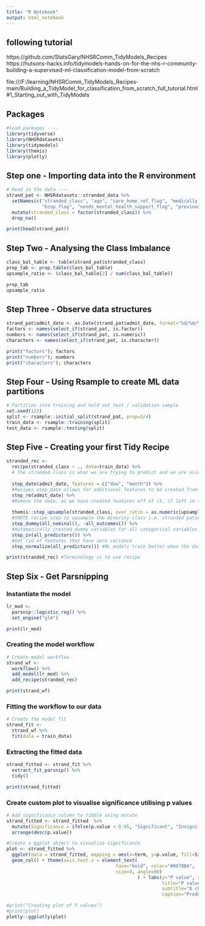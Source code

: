 ```yaml
---
title: "R Notebook"
output: html_notebook
---
```



## following tutorial
https://github.com/StatsGary/NHSRComm_TidyModels_Recipes
https://hutsons-hacks.info/tidymodels-hands-on-for-the-nhs-r-community-building-a-supervised-ml-classification-model-from-scratch

file:///F:/learning/NHSRComm_TidyModels_Recipes-main/Building_a_TidyModel_for_classification_from_scratch_full_tutorial.html#1_Starting_out_with_TidyModels 

## Packages

```r
#load packages ----
library(tidyverse)
library(NHSRdatasets)
library(tidymodels)
library(themis)
library(plotly)
```


## Step one - Importing data into the R environment

```r
# Read in the data ----
strand_pat <- NHSRdatasets::stranded_data %>% 
  setNames(c("stranded_class", "age", "care_home_ref_flag", "medically_safe_flag", 
             "hcop_flag", "needs_mental_health_support_flag", "previous_care_in_last_12_month", "admit_date", "frail_descrip")) %>% 
  mutate(stranded_class = factor(stranded_class)) %>% 
  drop_na()

print(head(strand_pat))
```


## Step Two - Analysing the Class Imbalance

```r
class_bal_table <- table(strand_pat$stranded_class)
prop_tab <- prop.table(class_bal_table)
upsample_ratio <- (class_bal_table[2] / sum(class_bal_table))

prop_tab
upsample_ratio
```

## Step Three - Observe data structures

```r
strand_pat$admit_date <- as.Date(strand_pat$admit_date, format="%d/%m/%Y") #Format date to be date to work with recipes steps
factors <- names(select_if(strand_pat, is.factor))
numbers <- names(select_if(strand_pat, is.numeric))
characters <- names(select_if(strand_pat, is.character))

print("factors"); factors 
print("numbers"); numbers 
print("characters"); characters
```

## Step Four - Using Rsample to create ML data partitions

```r
# Partition into training and hold out test / validation sample
set.seed(123)
split <- rsample::initial_split(strand_pat, prop=3/4)
train_data <- rsample::training(split)
test_data <- rsample::testing(split)
```

## Step Five - Creating your first Tidy Recipe

```r
stranded_rec <- 
  recipe(stranded_class ~ ., data=train_data) %>% 
  # The stranded class is what we are trying to predict and we are using the training data
  
  step_date(admit_date, features = c("dow", "month")) %>% 
  #Recipes step_date allows for additional features to be created from the date 
  step_rm(admit_date) %>% 
  #Remove the date, as we have created features off of it, if left in the dreaded multicolinearity may be present
  
  themis::step_upsample(stranded_class, over_ratio = as.numeric(upsample_ratio)) %>%  
  #SMOTE recipe step to upsample the minority class i.e. stranded patients
  step_dummy(all_nominal(), -all_outcomes()) %>% 
  #Automatically created dummy variables for all categorical variables (nominal)
  step_zv(all_predictors()) %>% 
  #Get rid of features that have zero variance
  step_normalize(all_predictors()) #ML models train better when the data is centered and scaled

print(stranded_rec) #Terminology is to use recipe
```

## Step Six - Get Parsnipping

### Instantiate the model

```r
lr_mod <- 
  parsnip::logistic_reg() %>% 
  set_engine("glm")

print(lr_mod)
```

### Creating the model workflow
```r
# Create model workflow
strand_wf <- 
  workflow() %>% 
  add_model(lr_mod) %>% 
  add_recipe(stranded_rec)

print(strand_wf)
```

### Fitting the workflow to our data
```r
# Create the model fit
strand_fit <- 
  strand_wf %>% 
  fit(data = train_data)
```


### Extracting the fitted data
```r
strand_fitted <- strand_fit %>% 
  extract_fit_parsnip() %>% 
  tidy()

print(strand_fitted)
```

###  Create custom plot to visualise significance utilising p values
```r
# Add significance column to tibble using mutate
strand_fitted <- strand_fitted  %>% 
  mutate(Significance = ifelse(p.value < 0.05, "Significant", "Insignificant")) %>% 
  arrange(desc(p.value)) 

#Create a ggplot object to visualise significance
plot <- strand_fitted %>% 
  ggplot(data = strand_fitted, mapping = aes(x=term, y=p.value, fill=Significance)) +
  geom_col() + theme(axis.text.x = element_text(
                                        face="bold", color="#0070BA", 
                                        size=8, angle=90)
                                                ) + labs(y="P value", x="Terms", 
                                                         title="P value significance chart",
                                                         subtitle="A chart to represent the significant variables in the model",
                                                         caption="Produced by Gary Hutson")

#print("Creating plot of P values")
#print(plot)
plotly::ggplotly(plot)
```














